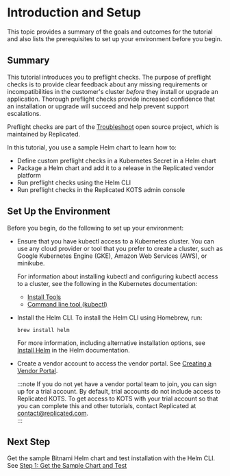 # Introduction and Setup

This topic provides a summary of the goals and outcomes for the tutorial and also lists the prerequisites to set up your environment before you begin.

## Summary

This tutorial introduces you to preflight checks. The purpose of preflight checks is to provide clear feedback about any missing requirements or incompatibilities in the customer's cluster _before_ they install or upgrade an application. Thorough preflight checks provide increased confidence that an installation or upgrade will succeed and help prevent support escalations.

Preflight checks are part of the [Troubleshoot](https://troubleshoot.sh/) open source project, which is maintained by Replicated.

In this tutorial, you use a sample Helm chart to learn how to:

* Define custom preflight checks in a Kubernetes Secret in a Helm chart
* Package a Helm chart and add it to a release in the Replicated vendor platform
* Run preflight checks using the Helm CLI
* Run preflight checks in the Replicated KOTS admin console

## Set Up the Environment

Before you begin, do the following to set up your environment:

* Ensure that you have kubectl access to a Kubernetes cluster. You can use any cloud provider or tool that you prefer to create a cluster, such as Google Kubernetes Engine (GKE), Amazon Web Services (AWS), or minikube.

  For information about installing kubectl and configuring kubectl access to a cluster, see the following in the Kubernetes documentation:
    * [Install Tools](https://kubernetes.io/docs/tasks/tools/)
    * [Command line tool (kubectl)](https://kubernetes.io/docs/reference/kubectl/)

* Install the Helm CLI. To install the Helm CLI using Homebrew, run: 

   ```
   brew install helm
   ```

   For more information, including alternative installation options, see [Install Helm](https://helm.sh/docs/intro/install/) in the Helm documentation.

* Create a vendor account to access the vendor portal. See [Creating a Vendor Portal](/vendor/vendor-portal-creating-account).

  :::note
  If you do not yet have a vendor portal team to join, you can sign up for a trial account. By default, trial accounts do not include access to Replicated KOTS. To get access to KOTS with your trial account so that you can complete this and other tutorials, contact Replicated at contact@replicated.com.  
  :::

## Next Step

Get the sample Bitnami Helm chart and test installation with the Helm CLI. See [Step 1: Get the Sample Chart and Test](/vendor/tutorial-preflight-helm-get-chart)